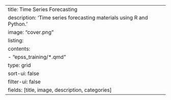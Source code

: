 ---
title: Time Series Forecasting
description: 'Time series forecasting materials using R and Python.'
image: "cover.png"
listing: 
  contents: 
    - "epss_training/*.qmd"
  type: grid
  sort-ui: false
  filter-ui: false
  fields: [title, image, description, categories]
---